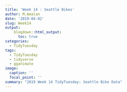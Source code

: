 ```yaml
---
title: 'Week 14 : Seattle Bikes'
author: M.Amalan
date: '2019-04-02'
slug: Week14
output: 
    blogdown::html_output:
      toc: true
categories:
  - TidyTuesday
tags:
  - TidyTuesday
  - tidyverse
  - gganimate
image:
  caption: ''
  focal_point: ''
summary: "2019 Week 14 TidyTuesday: Seattle Bike Data"  
---
```


